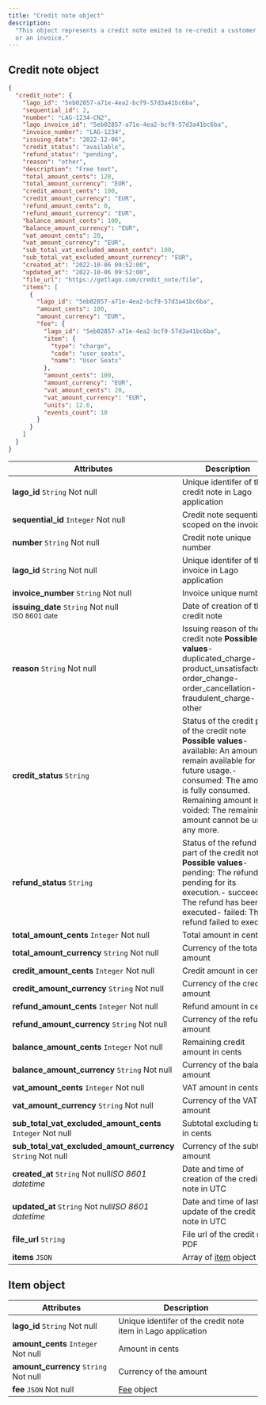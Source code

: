 ```yaml
---
title: "Credit note object"
description:
  "This object represents a credit note emited to re-credit a customer for a fee
  or an invoice."
---
```


## Credit note object[](#credit-note-object-1 "Direct link to heading")

```json
{
  "credit_note": {
    "lago_id": "5eb02857-a71e-4ea2-bcf9-57d3a41bc6ba",
    "sequential_id": 2,
    "number": "LAG-1234-CN2",
    "lago_invoice_id": "5eb02857-a71e-4ea2-bcf9-57d3a41bc6ba",
    "invoice_number": "LAG-1234",
    "issuing_date": "2022-12-06",
    "credit_status": "available",
    "refund_status": "pending",
    "reason": "other",
    "description": "Free text",
    "total_amount_cents": 120,
    "total_amount_currency": "EUR",
    "credit_amount_cents": 100,
    "credit_amount_currency": "EUR",
    "refund_amount_cents": 0,
    "refund_amount_currency": "EUR",
    "balance_amount_cents": 100,
    "balance_amount_currency": "EUR",
    "vat_amount_cents": 20,
    "vat_amount_currency": "EUR",
    "sub_total_vat_excluded_amount_cents": 100,
    "sub_total_vat_excluded_amount_currency": "EUR",
    "created_at": "2022-10-06 09:52:00",
    "updated_at": "2022-10-06 09:52:00",
    "file_url": "https://getlago.com/credit_note/file",
    "items": [
      {
        "lago_id": "5eb02857-a71e-4ea2-bcf9-57d3a41bc6ba",
        "amount_cents": 100,
        "amount_currency": "EUR",
        "fee": {
          "lago_id": "5eb02857-a71e-4ea2-bcf9-57d3a41bc6ba",
          "item": {
            "type": "charge",
            "code": "user_seats",
            "name": "User Seats"
          },
          "amount_cents": 100,
          "amount_currency": "EUR",
          "vat_amount_cents": 20,
          "vat_amount_currency": "EUR",
          "units": 12.6,
          "events_count": 10
        }
      }
    ]
  }
}
```

| Attributes                                                        | Description                                                                                                                                                                                                                                        |
| ----------------------------------------------------------------- | -------------------------------------------------------------------------------------------------------------------------------------------------------------------------------------------------------------------------------------------------- |
| **lago_id** `String` Not null                                     | Unique identifer of the credit note in Lago application                                                                                                                                                                                            |
| **sequential_id** `Integer` Not null                              | Credit note sequential id scoped on the invoice                                                                                                                                                                                                    |
| **number** `String` Not null                                      | Credit note unique number                                                                                                                                                                                                                          |
| **lago_id** `String` Not null                                     | Unique identifer of the invoice in Lago application                                                                                                                                                                                                |
| **invoice_number** `String` Not null                              | Invoice unique number                                                                                                                                                                                                                              |
| **issuing_date** `String` Not null<br /> <sub>ISO 8601 date</sub> | Date of creation of the credit note                                                                                                                                                                                                                |
| **reason** `String` Not null                                      | Issuing reason of the credit note **Possible values**\-duplicated_charge\-product_unsatisfactory\-order_change\-order_cancellation\-fraudulent_charge\-other                                                                                       |
| **credit_status** `String`                                        | Status of the credit part of the credit note **Possible values**\- available: An amount remain available for future usage.\- consumed: The amount is fully consumed. Remaining amount is 0\- voided: The remaining amount cannot be used any more. |
| **refund_status** `String`                                        | Status of the refund part of the credit note **Possible values**\- pending: The refund is pending for its execution.\- succeeded: The refund has been executed\- failed: The refund failed to execute                                              |
| **total_amount_cents** `Integer` Not null                         | Total amount in cents                                                                                                                                                                                                                              |
| **total_amount_currency** `String` Not null                       | Currency of the total amount                                                                                                                                                                                                                       |
| **credit_amount_cents** `Integer` Not null                        | Credit amount in cents                                                                                                                                                                                                                             |
| **credit_amount_currency** `String` Not null                      | Currency of the credit amount                                                                                                                                                                                                                      |
| **refund_amount_cents** `Integer` Not null                        | Refund amount in cents                                                                                                                                                                                                                             |
| **refund_amount_currency** `String` Not null                      | Currency of the refund amount                                                                                                                                                                                                                      |
| **balance_amount_cents** `Integer` Not null                       | Remaining credit amount in cents                                                                                                                                                                                                                   |
| **balance_amount_currency** `String` Not null                     | Currency of the balance amount                                                                                                                                                                                                                     |
| **vat_amount_cents** `Integer` Not null                           | VAT amount in cents                                                                                                                                                                                                                                |
| **vat_amount_currency** `String` Not null                         | Currency of the VAT amount                                                                                                                                                                                                                         |
| **sub_total_vat_excluded_amount_cents** `Integer` Not null        | Subtotal excluding tax, in cents                                                                                                                                                                                                                   |
| **sub_total_vat_excluded_amount_currency** `String` Not null      | Currency of the subtotal amount                                                                                                                                                                                                                    |
| **created_at** `String` Not null*ISO 8601 datetime*               | Date and time of creation of the credit note in UTC                                                                                                                                                                                                |
| **updated_at** `String` Not null*ISO 8601 datetime*               | Date and time of last update of the credit note in UTC                                                                                                                                                                                             |
| **file_url** `String`                                             | File url of the credit note PDF                                                                                                                                                                                                                    |
| **items** `JSON`                                                  | Array of [item](#credit-note-object) object                                                                                                                                                                                                        |

## Item object[](#item-object "Direct link to heading")

| Attributes                            | Description                                                  |
| ------------------------------------- | ------------------------------------------------------------ |
| **lago_id** `String` Not null         | Unique identifer of the credit note item in Lago application |
| **amount_cents** `Integer` Not null   | Amount in cents                                              |
| **amount_currency** `String` Not null | Currency of the amount                                       |
| **fee** `JSON` Not null               | [Fee](/api/invoices/invoice-object#fee-object) object        |

